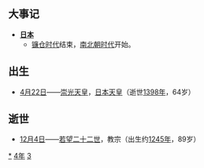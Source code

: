 {{yearTOC|1334|元'''[[元统_(元惠宗)|元统]]二年'''；越南'''[[開祐|開祐]]六年'''；日本南朝'''[[元弘|元弘]]四年'''，'''[[建武_(後醍醐天皇)|建武]]元年'''}}
== 大事记 ==
* '''[[日本|日本]]'''
** [[鎌倉時代|镰仓时代]]结束，[[南北朝_(日本)|南北朝时代]]开始。

== 出生 ==
* [[4月22日|4月22日]]——[[崇光天皇|崇光天皇]]，[[日本天皇|日本天皇]]（逝世[[1398年|1398年]]，64岁）

== 逝世 ==
{{Wikisource year mention}}
* [[12月4日|12月4日]]——[[若望二十二世|若望二十二世]]，教宗（出生约[[1245年|1245年]]，89岁）

[[Category:1334年|*]]
[[Category:1330年代|4年]]
[[Category:14世纪各年|3]]